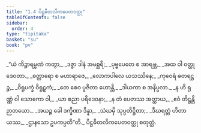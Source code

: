 ```yaml
---
title: "1.4 ပိဋ္ဌဓီတလိကပေတဝတ္ထု"
tableOfContents: false
sidebar:
  order: 4
type: "tipitaka"
basket: "su"
book: "pv"
---
```



<DynamicBreadcrumb />

<Division number="10" book="pv" e="ch" v="19" p="128">

<Paragraph number="14" type="verses" book="pv">
_“ယံ ကိဉ္စာရမ္မဏံ ကတွာ,_  
_ဒဇ္ဇာ ဒါနံ အမစ္ဆရီ;_  
_ပုဗ္ဗပေတေ စ အာရဗ္ဘ,_  
_အထ ဝါ ဝတ္ထုဒေဝတာ._  

</Paragraph>

</Division>
<Division number="11" book="pv" e="ch" v="19" p="128">

<Paragraph number="15" type="verses" book="pv">
_စတ္တာရော စ မဟာရာဇေ,_  
_လောကပါလေ ယသဿိနေ;_  
_ကုဝေရံ ဓတရဋ္ဌဉ္စ,_  
_ဝိရူပက္ခံ ဝိရူဠှကံ;_  
_တေ စေဝ ပူဇိတာ ဟောန္တိ,_  
_ဒါယကာ စ အနိပ္ဖလာ._  

</Paragraph>

</Division>
<Division number="12" book="pv" e="ch" v="19" p="129">

<Paragraph number="16" type="verses" book="pv">
_န ဟိ ရုဏ္ဏံ ဝါ သောကော ဝါ,_  
_ယာ စညာ ပရိဒေဝနာ;_  
_န တံ ပေတဿ အတ္ထာယ,_  
_ဧဝံ တိဋ္ဌန္တိ ဉာတယော._  

</Paragraph>

</Division>
<Division number="13" book="pv" e="ch" v="19" p="129">

<Paragraph number="17" type="verses" book="pv">
_အယဉ္စ ခေါ ဒက္ခိဏာ ဒိန္နာ,_  
_သံဃမှိ သုပ္ပတိဋ္ဌိတာ;_  
_ဒီဃရတ္တံ ဟိတာယဿ,_  
_ဌာနသော ဥပကပ္ပတီ”တိ._  


</Paragraph>
</Division>

<Paragraph number="18" type="center" book="pv">
ပိဋ္ဌဓီတလိကပေတဝတ္ထု စတုတ္ထံ.
</Paragraph>